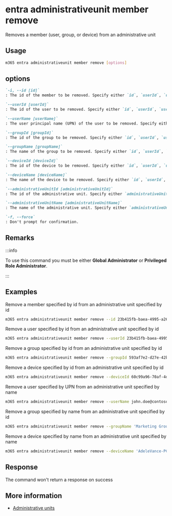 
# entra administrativeunit member remove

Removes a member (user, group, or device) from an administrative unit

## Usage

```sh
m365 entra administrativeunit member remove [options]
```

## options

```md definition-list
`-i, --id [id]`
: The id of the member to be removed. Specify either `id`, `userId`, `userName`, `groupId`, `groupName`, `deviceId` or `deviceName`.

`--userId [userId]`
: The id of the user to be removed. Specify either `id`, `userId`, `userName`, `groupId`, `groupName`, `deviceId` or `deviceName`.

`--userName [userName]`
: The user principal name (UPN) of the user to be removed. Specify either `id`, `userId`, `userName`, `groupId`, `groupName`, `deviceId` or `deviceName`.

`--groupId [groupId]`
: The id of the group to be removed. Specify either `id`, `userId`, `userName`, `groupId`, `groupName`, `deviceId` or `deviceName`.

`--groupName [groupName]`
: The name of the group to be removed. Specify either `id`, `userId`, `userName`, `groupId`, `groupName`, `deviceId` or `deviceName`.

`--deviceId [deviceId]`
: The id of the device to be removed. Specify either `id`, `userId`, `userName`, `groupId`, `groupName`, `deviceId` or `deviceName`.

`--deviceName [deviceName]`
: The name of the device to be removed. Specify either `id`, `userId`, `userName`, `groupId`, `groupName`, `deviceId` or `deviceName`.

`--administrativeUnitId [administrativeUnitId]`
: The id of the administrative unit. Specify either `administrativeUnitId` or `administrativeUnitName` but not both.

`--administrativeUnitName [administrativeUnitName]`
: The name of the administrative unit. Specify either `administrativeUnitId` or `administrativeUnitName` but not both.

`-f, --force`
: Don't prompt for confirmation.
```

<Global />

## Remarks

:::info

To use this command you must be either **Global Administrator** or **Privileged Role Administrator**.

:::

## Examples

Remove a member specified by id from an administrative unit specified by id

```sh
m365 entra administrativeunit member remove --id 23b415fb-baea-4995-a26e-c74073beadff --administrativeUnitId fc33aa61-cf0e-46b6-9506-f633347202ab
```

Remove a user specified by id from an administrative unit specified by id

```sh
m365 entra administrativeunit member remove --userId 23b415fb-baea-4995-a26e-c74073beadff --administrativeUnitId fc33aa61-cf0e-46b6-9506-f633347202ab
```

Remove a group specified by id from an administrative unit specified by id

```sh
m365 entra administrativeunit member remove --groupId 593af7e2-d27e-42b8-ad17-abe5e57dab61 --administrativeUnitId fc33aa61-cf0e-46b6-9506-f633347202ab
```

Remove a device specified by id from an administrative unit specified by id

```sh
m365 entra administrativeunit member remove --deviceId 60c99a96-70af-4d68-a8dc-5c51b345c6ce --administrativeUnitId fc33aa61-cf0e-46b6-9506-f633347202ab
```

Remove a user specified by UPN from an administrative unit specified by name

```sh
m365 entra administrativeunit member remove --userName john.doe@contoso.com --administrativeUnitName 'Marketing Division'
```

Remove a group specified by name from an administrative unit specified by id

```sh
m365 entra administrativeunit member remove --groupName 'Marketing Group' --administrativeUnitId fc33aa61-cf0e-46b6-9506-f633347202ab
```

Remove a device specified by name from an administrative unit specified by name

```sh
m365 entra administrativeunit member remove --deviceName 'AdeleVance-PC' --administrativeUnitName 'Marketing Division'
```

## Response

The command won't return a response on success

## More information

- [Administrative units](https://learn.microsoft.com/entra/identity/role-based-access-control/administrative-units)
